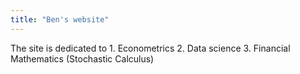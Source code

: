 ```yaml
---
title: "Ben's website"
---
```

  
The site is dedicated to 
1. Econometrics
2. Data science
3. Financial Mathematics (Stochastic Calculus)